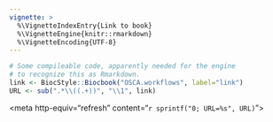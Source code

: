 ```yaml
---
vignette: >
  %\VignetteIndexEntry{Link to book}
  %\VignetteEngine{knitr::rmarkdown}
  %\VignetteEncoding{UTF-8}
---    
```


```r
# Some compileable code, apparently needed for the engine
# to recognize this as Rmarkdown.
link <- BiocStyle::Biocbook("OSCA.workflows", label="link")
URL <- sub(".*\\((.+))", "\\1", link)
```

<meta charset="utf-8">
<meta http-equiv="refresh" content="`r sprintf("0; URL=%s", URL)`">
<link rel="canonical" href="`r URL`">
